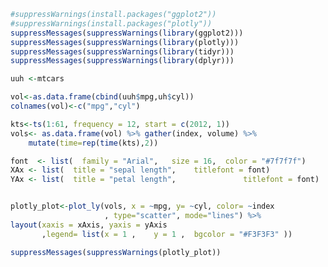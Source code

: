 ```{r}
#suppressWarnings(install.packages("ggplot2"))
#suppressWarnings(install.packages("plotly"))
suppressMessages(suppressWarnings(library(ggplot2)))
suppressMessages(suppressWarnings(library(plotly)))
suppressMessages(suppressWarnings(library(tidyr))) 
suppressMessages(suppressWarnings(library(dplyr))) 

uuh <-mtcars
```

```{r}
vol<-as.data.frame(cbind(uuh$mpg,uh$cyl))
colnames(vol)<-c("mpg","cyl")

kts<-ts(1:61, frequency = 12, start = c(2012, 1)) 
vols<- as.data.frame(vol) %>% gather(index, volume) %>% 
    mutate(time=rep(time(kts),2))

font  <- list(  family = "Arial",   size = 16,  color = "#7f7f7f")
XAx <- list(  title = "sepal length",    titlefont = font)
YAx <- list(  title = "petal length",               titlefont = font)


plotly_plot<-plot_ly(vols, x = ~mpg, y= ~cyl, color= ~index
                     , type="scatter", mode="lines") %>% 
layout(xaxis = xAxis, yaxis = yAxis
       ,legend= list(x = 1 ,    y = 1 ,  bgcolor = "#F3F3F3" ))

suppressMessages(suppressWarnings(plotly_plot))
```